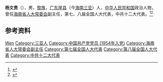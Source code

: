 {{Otheruses|other=名为杨文贵的其他人物|杨文贵}}

'''杨文贵'''（{{bd|1929年|8月10日|}}），男，[[黎族|黎族]]，[[广东|广东]][[崖县|崖县]]（今[[海南|海南]][[三亚|三亚]]）人，[[中华人民共和国|中华人民共和国]]政治人物，曾任[[海南省人大常委会|海南省人大常委会]]副主任，第七、八届全国人大代表，中共十二大代表。<ref>{{Cite book|title=海南名人传略 • 中|author=朱逸辉主编; 何洪生副主编|publisher=广东旅游出版社|year=1993|isbn=|location=广州|pages=}}</ref><ref>{{Cite book|title=中国黎族大辞典|author=苏英博,韦经照,梁定基等主编|publisher=中山大学出版社|year=1994|isbn=|location=广州|pages=}}</ref>

== 参考资料 ==
{{reflist}}

{{中国人物小作品}}

{{Authority control}}
{{DEFAULTSORT:Yang杨}}
[[Category:杨姓|Wen]]
[[Category:三亚人|Category:三亚人]]
[[Category:中国共产党党员_(1954年入党)|Category:中国共产党党员 (1954年入党)]]
[[Category:海南省人大常委会副主任|Category:海南省人大常委会副主任]]
[[Category:第七届全国人大代表|Category:第七届全国人大代表]]
[[Category:第八届全国人大代表|Category:第八届全国人大代表]]
[[Category:中共十二大代表|Category:中共十二大代表]]